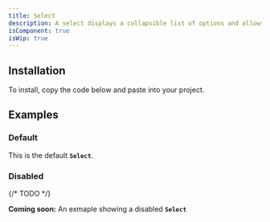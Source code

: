 ```yaml
---
title: Select
description: A select displays a collapsible list of options and allows a user to select one of them.
isComponent: true
isWip: true
---
```


## Installation

To install, copy the code below and paste into your project.

<ComponentSource src="../../packages/ui/src/select.tsx" />

## Examples

### Default

This is the default **`Select`**.

<ComponentExample name="select" story="default" />

### Disabled

{/* TODO */}

**Coming soon:** An exmaple showing a disabled **`Select`**
